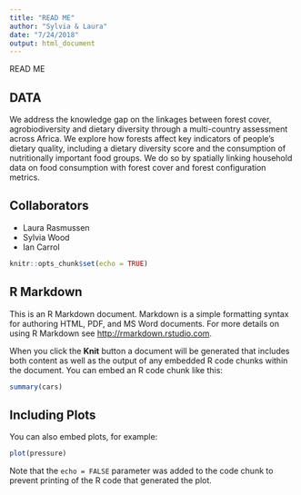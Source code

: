 ```yaml
---
title: "READ ME"
author: "Sylvia & Laura"
date: "7/24/2018"
output: html_document
---
```


READ ME

## DATA
We address the knowledge gap on the linkages between forest cover, agrobiodiversity and dietary diversity through a multi-country assessment across Africa. We explore how forests affect key indicators of people’s dietary quality, including a dietary diversity score and the consumption of nutritionally important food groups. We do so by spatially linking household data on food consumption with forest cover and forest configuration metrics.

## Collaborators
 - Laura Rasmussen
 - Sylvia Wood
 - Ian Carrol
 
 






```r
knitr::opts_chunk$set(echo = TRUE)
```

## R Markdown

This is an R Markdown document. Markdown is a simple formatting syntax for authoring HTML, PDF, and MS Word documents. For more details on using R Markdown see <http://rmarkdown.rstudio.com>.

When you click the **Knit** button a document will be generated that includes both content as well as the output of any embedded R code chunks within the document. You can embed an R code chunk like this:

```r
summary(cars)
```

## Including Plots

You can also embed plots, for example:

```r
plot(pressure)
```

Note that the `echo = FALSE` parameter was added to the code chunk to prevent printing of the R code that generated the plot.

